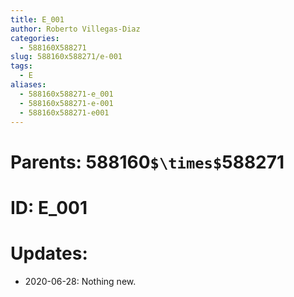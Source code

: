 ```yaml
---
title: E_001
author: Roberto Villegas-Diaz
categories:
  - 588160X588271
slug: 588160x588271/e-001
tags:
  - E
aliases:
  - 588160x588271-e_001
  - 588160x588271-e-001
  - 588160x588271-e001
---
```


# **Parents**: 588160`$\times$`588271
# **ID**: E_001
# **Updates**: 
 - 2020-06-28: Nothing new.
